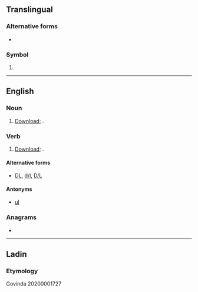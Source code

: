{{also|DL|dL|d/l|D/L|DL-|dł.}}
==Translingual==

===Alternative forms===
* {{l|mul|dL}}

===Symbol===
{{mul-symbol}}

# {{SI-unit-abb2|deci|litre|liter|[[fluid measure]]}}

----

==English==

===Noun===
{{en-noun}}

# {{lb|en|computing}} [[download|Download]]; {{alternative form of|en|DL}}.

===Verb===
{{en-verb}}

# {{lb|en|computing}} [[download|Download]]; {{alternative form of|en|DL}}.

====Alternative forms====
* {{sense|download}} [[DL]], [[d/l]], [[D/L]]

====Antonyms====
* {{sense|computing}} [[ul]]

===Anagrams===
* {{anagrams|en|a=dl|LD|Ld.}}

----

==Ladin==

===Etymology===
{{af|lld|de|l|t1=of, from|t2=the [masculine singular}}

Govinda 20200001727
